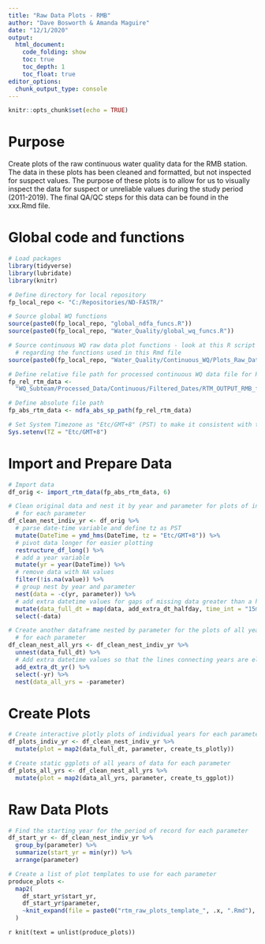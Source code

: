 ```yaml
---
title: "Raw Data Plots - RMB"
author: "Dave Bosworth & Amanda Maguire"
date: "12/1/2020"
output: 
  html_document: 
    code_folding: show
    toc: true
    toc_depth: 1
    toc_float: true
editor_options: 
  chunk_output_type: console
---
```


```r
knitr::opts_chunk$set(echo = TRUE)
```

# Purpose

Create plots of the raw continuous water quality data for the RMB station. The data in these plots has been cleaned and formatted, but not inspected for suspect values. The purpose of these plots is to allow for us to visually inspect the data for suspect or unreliable values during the study period (2011-2019). The final QA/QC steps for this data can be found in the xxx.Rmd file.

# Global code and functions

```r
# Load packages
library(tidyverse)
library(lubridate)
library(knitr)
```

```r
# Define directory for local repository
fp_local_repo <- "C:/Repositories/ND-FASTR/"

# Source global WQ functions
source(paste0(fp_local_repo, "global_ndfa_funcs.R"))
source(paste0(fp_local_repo, "Water_Quality/global_wq_funcs.R"))

# Source continuous WQ raw data plot functions - look at this R script file for greater detail 
  # regarding the functions used in this Rmd file
source(paste0(fp_local_repo, "Water_Quality/Continuous_WQ/Plots_Raw_Data/rtm_raw_plots_funcs.R"))
```

```r
# Define relative file path for processed continuous WQ data file for RMB
fp_rel_rtm_data <- 
  "WQ_Subteam/Processed_Data/Continuous/Filtered_Dates/RTM_OUTPUT_RMB_formatted_filt.csv"

# Define absolute file path
fp_abs_rtm_data <- ndfa_abs_sp_path(fp_rel_rtm_data)
```

```r
# Set System Timezone as "Etc/GMT+8" (PST) to make it consistent with the data 
Sys.setenv(TZ = "Etc/GMT+8")
```

# Import and Prepare Data

```r
# Import data
df_orig <- import_rtm_data(fp_abs_rtm_data, 6)
```

```r
# Clean original data and nest it by year and parameter for plots of individual years 
  # for each parameter
df_clean_nest_indiv_yr <- df_orig %>% 
  # parse date-time variable and define tz as PST
  mutate(DateTime = ymd_hms(DateTime, tz = "Etc/GMT+8")) %>% 
  # pivot data longer for easier plotting
  restructure_df_long() %>% 
  # add a year variable
  mutate(yr = year(DateTime)) %>% 
  # remove data with NA values
  filter(!is.na(value)) %>% 
  # group nest by year and parameter
  nest(data = -c(yr, parameter)) %>%
  # add extra datetime values for gaps of missing data greater than a half a day
  mutate(data_full_dt = map(data, add_extra_dt_halfday, time_int = "15min")) %>%
  select(-data)

# Create another dataframe nested by parameter for the plots of all years of data 
  # for each parameter
df_clean_nest_all_yrs <- df_clean_nest_indiv_yr %>% 
  unnest(data_full_dt) %>% 
  # Add extra datetime values so that the lines connecting years are eliminated in the plots 
  add_extra_dt_yr() %>% 
  select(-yr) %>% 
  nest(data_all_yrs = -parameter)
```

# Create Plots

```r
# Create interactive plotly plots of individual years for each parameter
df_plots_indiv_yr <- df_clean_nest_indiv_yr %>% 
  mutate(plot = map2(data_full_dt, parameter, create_ts_plotly))

# Create static ggplots of all years of data for each parameter
df_plots_all_yrs <- df_clean_nest_all_yrs %>% 
  mutate(plot = map2(data_all_yrs, parameter, create_ts_ggplot))
```

# Raw Data Plots {.tabset .tabset-pills}

```r
# Find the starting year for the period of record for each parameter
df_start_yr <- df_clean_nest_indiv_yr %>% 
  group_by(parameter) %>% 
  summarize(start_yr = min(yr)) %>% 
  arrange(parameter)

# Create a list of plot templates to use for each parameter
produce_plots <- 
  map2(
    df_start_yr$start_yr,
    df_start_yr$parameter,
    ~knit_expand(file = paste0("rtm_raw_plots_template_", .x, ".Rmd"), parameter = .y)
  )
```

`r knit(text = unlist(produce_plots))`

